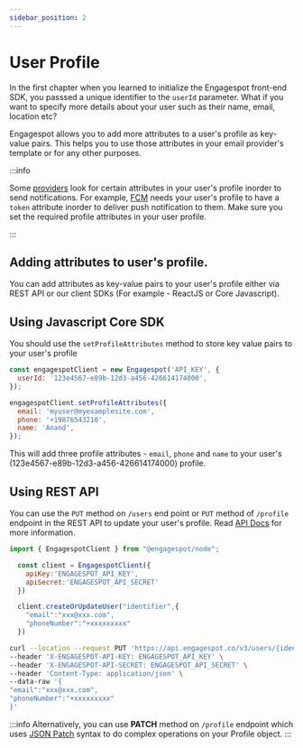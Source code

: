 ```yaml
---
sidebar_position: 2
---
```


# User Profile

In the first chapter when you learned to initialize the Engagespot front-end SDK, you passsed a unique identifier to the `userId` parameter. What if you want to specify more details about your user such as their name, email, location etc?

Engagespot allows you to add more attributes to a user's profile as key-value pairs. This helps you to use those attributes in your email provider's template or for any other purposes.

:::info

Some [providers](../channels/what-are-providers.md) look for certain attributes in your user's profile inorder to send notifications.
For example, [FCM](../channels/configuring-providers/mobile-push/FCM-provider) needs your user's profile to have a `token` attribute inorder to deliver push notification to them.
Make sure you set the required profile attributes in your user profile.

:::

## Adding attributes to user's profile.

You can add attributes as key-value pairs to your user's profile either via REST API or our client SDKs (For example - ReactJS or Core Javascript).

## Using Javascript Core SDK

You should use the `setProfileAttributes` method to store key value pairs to your user's profile

```js
const engagespotClient = new Engagespot('API_KEY', {
  userId: '123e4567-e89b-12d3-a456-426614174000',
});

engagespotClient.setProfileAttributes({
  email: 'myuser@myexamplesite.com',
  phone: '+19876543210',
  name: 'Anand',
});
```

This will add three profile attributes - `email`, `phone` and `name` to your user's (123e4567-e89b-12d3-a456-426614174000) profile.

## Using REST API

You can use the `PUT` method on `/users` end point or `PUT` method of `/profile` endpoint in the REST API to update your user's profile. 
Read [API Docs](../rest-api#tag/Profile/paths/~1v3~1profile/put) for more information.

<Tabs>
<TabItem value="node" label="Node">

```js
import { EngagespotClient } from "@engagespot/node";

  const client = EngagespotClient({
    apiKey:'ENGAGESPOT_API_KEY',
    apiSecret:'ENGAGESPOT_API_SECRET'
  })

  client.createOrUpdateUser("identifier",{
    "email":"xxx@xxx.com",
    "phoneNumber":"+xxxxxxxxx"
  })
```

</TabItem>

<TabItem value="curl" label="cURL">

```bash
curl --location --request PUT 'https://api.engagespot.co/v3/users/{identifier}' \
--header 'X-ENGAGESPOT-API-KEY: ENGAGESPOT_API_KEY' \
--header 'X-ENGAGESPOT-API-SECRET: ENGAGESPOT_API_SECRET' \
--header 'Content-Type: application/json' \
--data-raw '{
"email":"xxx@xxx.com",
"phoneNumber":"+xxxxxxxxx"
}'
```

</TabItem>

</Tabs>

:::info
Alternatively, you can use **PATCH** method on `/profile` endpoint which uses [JSON Patch](http://jsonpatch.com/) syntax to do complex operations on your Profile object.
:::

